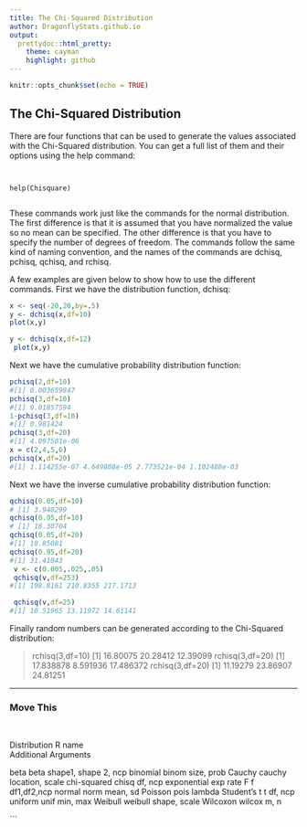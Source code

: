 ```yaml
---
title: The Chi-Squared Distribution
author: DragonflyStats.github.io
output:
  prettydoc::html_pretty:
    theme: cayman
    highlight: github
---
```


```r
knitr::opts_chunk$set(echo = TRUE)
```

## The Chi-Squared Distribution

There are four functions that can be used to generate the values associated with the Chi-Squared distribution. You can get a full list of them and their options using the help command:

<pre><code>

help(Chisquare)

</code></pre>

These commands work just like the commands for the normal distribution. The first difference is that it is assumed that you have normalized the value so no mean can be specified. The other difference is that you have to specify the number of degrees of freedom. The commands follow the same kind of naming convention, and the names of the commands are dchisq, pchisq, qchisq, and rchisq.

A few examples are given below to show how to use the different commands. First we have the distribution function, dchisq:

```r
x <- seq(-20,20,by=.5)
y <- dchisq(x,df=10)
plot(x,y)
```


```r
y <- dchisq(x,df=12)
 plot(x,y)
```
Next we have the cumulative probability distribution function:


```r
pchisq(2,df=10)
#[1] 0.003659847
pchisq(3,df=10)
#[1] 0.01857594
1-pchisq(3,df=10)
#[1] 0.981424
pchisq(3,df=20)
#[1] 4.097501e-06
x = c(2,4,5,6)
pchisq(x,df=20)
#[1] 1.114255e-07 4.649808e-05 2.773521e-04 1.102488e-03
```

Next we have the inverse cumulative probability distribution function:

```r
qchisq(0.05,df=10)
# [1] 3.940299
qchisq(0.95,df=10)
# [1] 18.30704
qchisq(0.05,df=20)
#[1] 10.85081
qchisq(0.95,df=20)
#[1] 31.41043
 v <- c(0.005,.025,.05)
 qchisq(v,df=253)
#[1] 198.8161 210.8355 217.1713

 qchisq(v,df=25)
#[1] 10.51965 13.11972 14.61141
```

Finally random numbers can be generated according to the Chi-Squared distribution:

> rchisq(3,df=10)
[1] 16.80075 20.28412 12.39099
> rchisq(3,df=20)
[1] 17.838878  8.591936 17.486372
> rchisq(3,df=20)
[1] 11.19279 23.86907 24.81251


------------------------------------

### Move This
 

Distribution	R name	
Additional Arguments

beta	beta	shape1, shape 2, ncp
binomial	binom	size, prob
Cauchy	cauchy	location, scale
chi-squared	chisq	df, ncp
exponential	exp	rate
F	f	df1,df2,ncp
normal	norm	mean, sd
Poisson	pois	lambda
Student's t	t	df, ncp
uniform	unif	min, max
Weibull	weibull	shape, scale
Wilcoxon	wilcox	m, n
 
```
